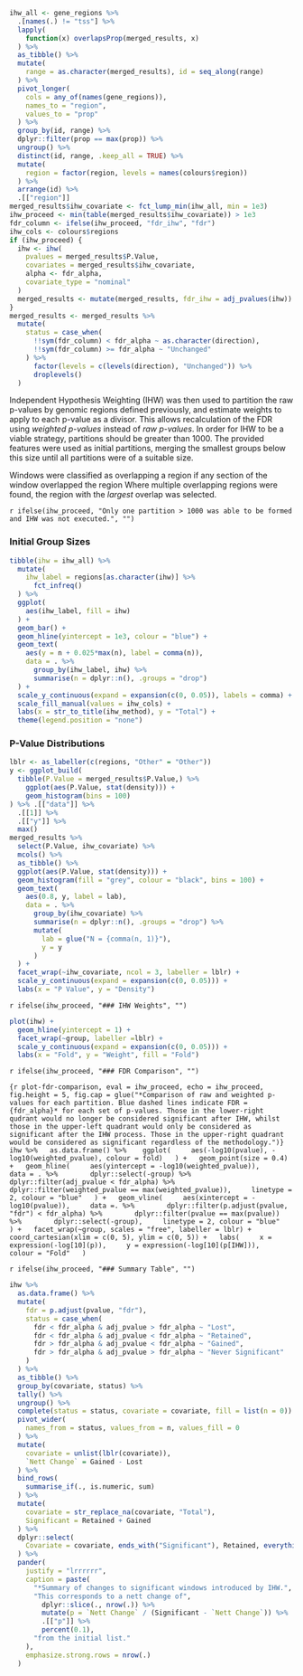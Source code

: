 ```r
ihw_all <- gene_regions %>% 
  .[names(.) != "tss"] %>% 
  lapply(
    function(x) overlapsProp(merged_results, x)
  ) %>% 
  as_tibble() %>% 
  mutate(
    range = as.character(merged_results), id = seq_along(range)
  ) %>% 
  pivot_longer(
    cols = any_of(names(gene_regions)),
    names_to = "region",
    values_to = "prop"
  ) %>% 
  group_by(id, range) %>% 
  dplyr::filter(prop == max(prop)) %>% 
  ungroup() %>% 
  distinct(id, range, .keep_all = TRUE) %>% 
  mutate(
    region = factor(region, levels = names(colours$region))
  ) %>% 
  arrange(id) %>% 
  .[["region"]]
merged_results$ihw_covariate <- fct_lump_min(ihw_all, min = 1e3)
ihw_proceed <- min(table(merged_results$ihw_covariate)) > 1e3
fdr_column <- ifelse(ihw_proceed, "fdr_ihw", "fdr")
ihw_cols <- colours$regions
if (ihw_proceed) {
  ihw <- ihw(
    pvalues = merged_results$P.Value,
    covariates = merged_results$ihw_covariate,
    alpha <- fdr_alpha,
    covariate_type = "nominal"
  )
  merged_results <- mutate(merged_results, fdr_ihw = adj_pvalues(ihw))
} 
merged_results <- merged_results %>% 
  mutate(
    status = case_when(
      !!sym(fdr_column) < fdr_alpha ~ as.character(direction),
      !!sym(fdr_column) >= fdr_alpha ~ "Unchanged"
    ) %>% 
      factor(levels = c(levels(direction), "Unchanged")) %>% 
      droplevels()
  )
```


Independent Hypothesis Weighting (IHW) was then used to partition the raw p-values by genomic regions defined previously, and estimate weights to apply to each p-value as a divisor.
This allows recalculation of the FDR using *weighted p-values* instead of *raw p-values*.
In order for IHW to be a viable strategy, partitions should be greater than 1000.
The provided features were used as initial partitions, merging the smallest groups below this size until all partitions were of a suitable size.

Windows were classified as overlapping a region if any section of the window overlapped the region
Where multiple overlapping regions were found, the region with the *largest* overlap was selected.

`r ifelse(ihw_proceed, "Only one partition > 1000 was able to be formed and IHW was not executed.", "")`

### Initial Group Sizes

```r
tibble(ihw = ihw_all) %>% 
  mutate(
    ihw_label = regions[as.character(ihw)] %>% 
      fct_infreq()
  ) %>% 
  ggplot(
    aes(ihw_label, fill = ihw)
  ) +
  geom_bar() +
  geom_hline(yintercept = 1e3, colour = "blue") +
  geom_text(
    aes(y = n + 0.025*max(n), label = comma(n)),
    data = . %>%
      group_by(ihw_label, ihw) %>%
      summarise(n = dplyr::n(), .groups = "drop") 
  ) +
  scale_y_continuous(expand = expansion(c(0, 0.05)), labels = comma) +
  scale_fill_manual(values = ihw_cols) +
  labs(x = str_to_title(ihw_method), y = "Total") +
  theme(legend.position = "none")
```

### P-Value Distributions

```r
lblr <- as_labeller(c(regions, "Other" = "Other"))
y <- ggplot_build(
  tibble(P.Value = merged_results$P.Value,) %>% 
    ggplot(aes(P.Value, stat(density))) + 
    geom_histogram(bins = 100) 
) %>% .[["data"]] %>% 
  .[[1]] %>% 
  .[["y"]] %>% 
  max()
merged_results %>% 
  select(P.Value, ihw_covariate) %>% 
  mcols() %>% 
  as_tibble() %>% 
  ggplot(aes(P.Value, stat(density))) +
  geom_histogram(fill = "grey", colour = "black", bins = 100) +
  geom_text(
    aes(0.8, y, label = lab),
    data = . %>% 
      group_by(ihw_covariate) %>% 
      summarise(n = dplyr::n(), .groups = "drop") %>% 
      mutate(
        lab = glue("N = {comma(n, 1)}"),
        y = y
      )
  ) +
  facet_wrap(~ihw_covariate, ncol = 3, labeller = lblr) +
  scale_y_continuous(expand = expansion(c(0, 0.05))) +
  labs(x = "P Value", y = "Density")
```

`r ifelse(ihw_proceed, "### IHW Weights", "")`

```r
plot(ihw) +
  geom_hline(yintercept = 1) +
  facet_wrap(~group, labeller =lblr) +
  scale_y_continuous(expand = expansion(c(0, 0.05))) +
  labs(x = "Fold", y = "Weight", fill = "Fold")
```

`r ifelse(ihw_proceed, "### FDR Comparison", "")`

```{r plot-fdr-comparison, eval = ihw_proceed, echo = ihw_proceed, fig.height = 5, fig.cap = glue("*Comparison of raw and weighted p-values for each partition. Blue dashed lines indicate FDR = {fdr_alpha}* for each set of p-values. Those in the lower-right qudrant would no longer be considered significant after IHW, whilst those in the upper-left quadrant would only be considered as significant after the IHW process. Those in the upper-right quadrant would be considered as significant regardless of the methodology.")}
ihw %>%
  as.data.frame() %>% 
  ggplot(
    aes(-log10(pvalue), -log10(weighted_pvalue), colour = fold)
  ) +
  geom_point(size = 0.4) +
  geom_hline(
    aes(yintercept = -log10(weighted_pvalue)),
    data = . %>% 
      dplyr::select(-group) %>% 
      dplyr::filter(adj_pvalue < fdr_alpha) %>% 
      dplyr::filter(weighted_pvalue == max(weighted_pvalue)),
    linetype = 2, colour = "blue"
  ) +
  geom_vline(
    aes(xintercept = -log10(pvalue)),
    data =. %>% 
      dplyr::filter(p.adjust(pvalue, "fdr") < fdr_alpha) %>% 
      dplyr::filter(pvalue == max(pvalue)) %>% 
      dplyr::select(-group),
    linetype = 2, colour = "blue"
  ) +
  facet_wrap(~group, scales = "free", labeller = lblr) +
  coord_cartesian(xlim = c(0, 5), ylim = c(0, 5)) +
  labs(
    x = expression(-log[10](p)),
    y = expression(-log[10](p[IHW])),
    colour = "Fold"
  )
```

`r ifelse(ihw_proceed, "### Summary Table", "")`

```r
ihw %>%
  as.data.frame() %>% 
  mutate(
    fdr = p.adjust(pvalue, "fdr"),
    status = case_when(
      fdr < fdr_alpha & adj_pvalue > fdr_alpha ~ "Lost",
      fdr < fdr_alpha & adj_pvalue < fdr_alpha ~ "Retained",
      fdr > fdr_alpha & adj_pvalue < fdr_alpha ~ "Gained",
      fdr > fdr_alpha & adj_pvalue > fdr_alpha ~ "Never Significant"
    )
  ) %>% 
  as_tibble() %>% 
  group_by(covariate, status) %>% 
  tally() %>% 
  ungroup() %>% 
  complete(status = status, covariate = covariate, fill = list(n = 0)) %>% 
  pivot_wider(
    names_from = status, values_from = n, values_fill = 0
  ) %>% 
  mutate(
    covariate = unlist(lblr(covariate)),
    `Nett Change` = Gained - Lost
  ) %>% 
  bind_rows(
    summarise_if(., is.numeric, sum)
  ) %>% 
  mutate(
    covariate = str_replace_na(covariate, "Total"),
    Significant = Retained + Gained
  ) %>% 
  dplyr::select(
    Covariate = covariate, ends_with("Significant"), Retained, everything()
  ) %>% 
  pander(
    justify = "lrrrrrr",
    caption = paste(
      "*Summary of changes to significant windows introduced by IHW.",
      "This corresponds to a nett change of", 
        dplyr::slice(., nrow(.)) %>% 
        mutate(p = `Nett Change` / (Significant - `Nett Change`)) %>% 
        .[["p"]] %>% 
        percent(0.1),
      "from the initial list."
    ),
    emphasize.strong.rows = nrow(.)
  )
```

